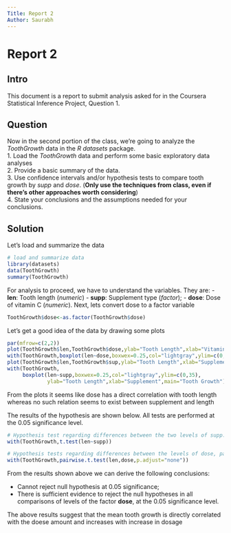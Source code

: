 ```yaml
---
Title: Report 2
Author: Saurabh
---
```

Report 2
=======
## Intro
This document is a report to submit analysis asked for in the Coursera Statistical Inference Project, Question 1.

## Question
Now in the second portion of the class, we're going to analyze the _ToothGrowth_ data in the _R datasets_ package.  
1. Load the _ToothGrowth_ data and perform some basic exploratory data analyses  
2. Provide a basic summary of the data.  
3. Use confidence intervals and/or hypothesis tests to compare tooth growth by _supp_ and _dose_. (**Only use the techniques from class, even if there's other approaches worth considering**)  
4. State your conclusions and the assumptions needed for your conclusions. 

## Solution
Let's load and summarize the data
```r
# load and summarize data
library(datasets)
data(ToothGrowth)
summary(ToothGrowth)
```
For analysis to proceed, we have to understand the variables. They are:
- **len**: Tooth length (_numeric_)
- **supp**: Supplement type (_factor_);
- **dose**: Dose of vitamin C (_numeric_).
Next, lets convert dose to a factor variable
```r
ToothGrowth$dose<-as.factor(ToothGrowth$dose)
```
Let's get a good idea of the data by drawing some plots
```r
par(mfrow=c(2,2))
plot(ToothGrowth$len,ToothGrowth$dose,ylab="Tooth Length",xlab="Vitamin C dose (mg)",main="Tooth Growth")
with(ToothGrowth,boxplot(len~dose,boxwex=0.25,col="lightgray",ylim=c(0,35),ylab="Tooth Length",xlab="Vitamin C dose (mg)",main="Tooth Growth"))
plot(ToothGrowth$len,ToothGrowth$sup,ylab="Tooth Length",xlab="Supplement",main="Tooth Growth")
with(ToothGrowth,
     boxplot(len~supp,boxwex=0.25,col="lightgray",ylim=c(0,35),
             ylab="Tooth Length",xlab="Supplement",main="Tooth Growth"))
```
From the plots it seems like dose has a direct correlation with tooth length whereas no such relation seems to exist between supplement and length

The results of the hypothesis are shown below. All tests are performed at the 0.05 significance level.

```r
# Hypothesis test regarding differences between the two levels of supp:
with(ToothGrowth,t.test(len~supp))

# Hypothesis tests regarding differences between the levels of dose, pairwise:
with(ToothGrowth,pairwise.t.test(len,dose,p.adjust="none"))
```
From the results shown above we can derive the following conclusions:

- Cannot reject null hypothesis at 0.05 significance;
- There is sufficient evidence to reject the null hypotheses in all comparisons of levels of the factor **dose**, at the 0.05 significance level.

The above  results suggest that the mean tooth growth is directly correlated with the doese amount and increases with increase in dosage